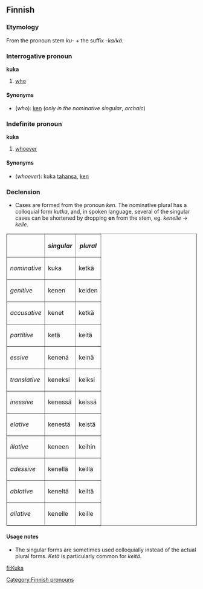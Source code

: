 ==Finnish==

===Etymology===
From the pronoun stem ''ku-'' + the suffix ''-ka/kä''.

===Interrogative pronoun===
'''kuka'''

# [[who]]

====Synonyms====
*(''who''): [[ken#Finnish|ken]] (''only in the nominative singular'', ''archaic'')

===Indefinite pronoun===
'''kuka'''

# [[whoever]]

====Synonyms====
*(''whoever''): kuka [[tahansa]], [[ken#Finnish|ken]]

===Declension===
*Cases are formed from the pronoun ''ken''. The nominative plural has a colloquial form ''kutka'', and, in spoken language, several of the singular cases can be shortened by dropping '''en''' from the stem, eg. ''kenelle'' -> ''kelle''. 

<table border="1">
<tr><th>&nbsp;</th><th>''singular''</th><th>''plural''</th></tr>
<tr><td>''nominative''</td> <td>kuka</td>   <td>ketkä</td></tr>
<tr><td>''genitive''</td>   <td>kenen</td>  <td>keiden</td></tr>
<tr><td>''accusative''</td> <td>kenet</td>  <td>ketkä</td></tr>
<tr><td>''partitive''</td>  <td>ketä</td>   <td>keitä</td></tr>
<tr><td>''essive''</td>     <td>kenenä</td> <td>keinä</td></tr>
<tr><td>''translative''</td><td>keneksi</td><td>keiksi</td></tr>
<tr><td>''inessive''</td>   <td>kenessä</td><td>keissä</td></tr>
<tr><td>''elative''</td>    <td>kenestä</td><td>keistä</td></tr>
<tr><td>''illative''</td>   <td>keneen</td> <td>keihin</td></tr>
<tr><td>''adessive''</td>   <td>kenellä</td><td>keillä</td></tr>
<tr><td>''ablative''</td>   <td>keneltä</td><td>keiltä</td></tr>
<tr><td>''allative''</td>   <td>kenelle</td><td>keille</td></tr>
</table>

====Usage notes====
*The singular forms are sometimes used colloquially instead of the actual plural forms. ''Ketä'' is particularly common for ''keitä''.

[[Category:Finnish pronouns]]

[[fi:Kuka]]